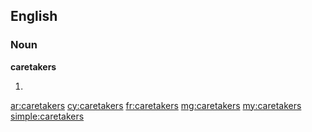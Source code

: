 ==English==

===Noun===
'''caretakers'''

# {{plural of|caretaker}}

[[ar:caretakers]]
[[cy:caretakers]]
[[fr:caretakers]]
[[mg:caretakers]]
[[my:caretakers]]
[[simple:caretakers]]